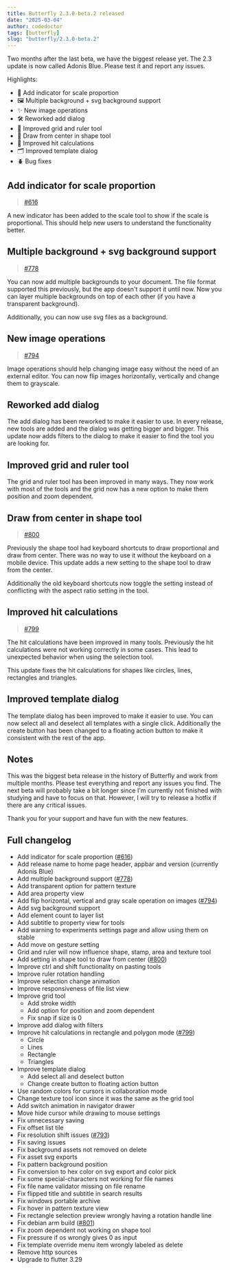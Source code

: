 ```yaml
---
title: Butterfly 2.3.0-beta.2 released
date: "2025-03-04"
author: codedoctor
tags: [butterfly]
slug: "butterfly/2.3.0-beta.2"
---
```


Two months after the last beta, we have the biggest release yet.
The 2.3 update is now called Adonis Blue.
Please test it and report any issues.

Highlights:

- 🎨 Add indicator for scale proportion
- 🖼️ Multiple background + svg background support
- ✨ New image operations
- 🛠️ Reworked add dialog
- 🧭 Improved grid and ruler tool
- 🎯 Draw from center in shape tool
- 📐 Improved hit calculations
- 🗂️ Improved template dialog
- 🪲 Bug fixes

## Add indicator for scale proportion

> [#616](https://github.com/LinwoodDev/Butterfly/issues/616)

A new indicator has been added to the scale tool to show if the scale is proportional. This should help new users to understand the functionality better.

## Multiple background + svg background support

> [#778](https://github.com/LinwoodDev/Butterfly/issues/778)

You can now add multiple backgrounds to your document.
The file format supported this previously, but the app doesn't support it until now. Now you can layer multiple backgrounds on top of each other (if you have a transparent background).

Additionally, you can now use svg files as a background.

## New image operations

> [#794](https://github.com/LinwoodDev/Butterfly/issues/794)

Image operations should help changing image easy without the need of an external editor.
You can now flip images horizontally, vertically and change them to grayscale.

## Reworked add dialog

The add dialog has been reworked to make it easier to use.
In every release, new tools are added and the dialog was getting bigger and bigger.
This update now adds filters to the dialog to make it easier to find the tool you are looking for.

## Improved grid and ruler tool

The grid and ruler tool has been improved in many ways.
They now work with most of the tools and the grid now has a new option to make them position and zoom dependent.

## Draw from center in shape tool

> [#800](https://github.com/LinwoodDev/Butterfly/issues/800)

Previously the shape tool had keyboard shortcuts to draw proportional and draw from center. There was no way to use it without the keyboard on a mobile device.
This update adds a new setting to the shape tool to draw from the center.

Additionally the old keyboard shortcuts now toggle the setting instead of conflicting with the aspect ratio setting in the tool.

## Improved hit calculations

> [#799](https://github.com/LinwoodDev/Butterfly/issues/799)

The hit calculations have been improved in many tools.
Previously the hit calculations were not working correctly in some cases.
This lead to unexpected behavior when using the selection tool.

This update fixes the hit calculations for shapes like circles, lines, rectangles and triangles.

## Improved template dialog

The template dialog has been improved to make it easier to use.
You can now select all and deselect all templates with a single click.
Additionally the create button has been changed to a floating action button to make it consistent with the rest of the app.

## Notes

This was the biggest beta release in the history of Butterfly and work from multiple months. Please test everything and report any issues you find.
The next beta will probably take a bit longer since I'm currently not finished with studying and have to focus on that.
However, I will try to release a hotfix if there are any critical issues.

Thank you for your support and have fun with the new features.

## Full changelog

* Add indicator for scale proportion ([#616](https://github.com/LinwoodDev/Butterfly/issues/616))
* Add release name to home page header, appbar and version (currently Adonis Blue)
* Add multiple background support ([#778](https://github.com/LinwoodDev/Butterfly/issues/778))
* Add transparent option for pattern texture
* Add area property view
* Add flip horizontal, vertical and gray scale operation on images ([#794](https://github.com/LinwoodDev/Butterfly/issues/794))
* Add svg background support
* Add element count to layer list
* Add subtitle to property view for tools
* Add warning to experiments settings page and allow using them on stable
* Add move on gesture setting
* Grid and ruler will now influence shape, stamp, area and texture tool
* Add setting in shape tool to draw from center ([#800](https://github.com/LinwoodDev/Butterfly/issues/800))
* Improve ctrl and shift functionality on pasting tools
* Improve ruler rotation handling
* Improve selection change animation
* Improve responsiveness of file list view
* Improve grid tool
  * Add stroke width
  * Add option for position and zoom dependent
  * Fix snap if size is 0
* Improve add dialog with filters
* Improve hit calculations in rectangle and polygon mode ([#799](https://github.com/LinwoodDev/Butterfly/issues/799))
  * Circle
  * Lines
  * Rectangle
  * Triangles
* Improve template dialog
  * Add select all and deselect button
  * Change create button to floating action button
* Use random colors for cursors in collaboration mode
* Change texture tool icon since it was the same as the grid tool
* Add switch animation in navigator drawer
* Move hide cursor while drawing to mouse settings
* Fix unnecessary saving
* Fix offset list tile
* Fix resolution shift issues ([#793](https://github.com/LinwoodDev/Butterfly/issues/793))
* Fix saving issues
* Fix background assets not removed on delete
* Fix asset svg exports
* Fix pattern background position
* Fix conversion to hex color on svg export and color pick
* Fix some special-characters not working for file names
* Fix file name validator missing on file rename
* Fix flipped title and subtitle in search results
* Fix windows portable archive
* Fix hover in pattern texture view
* Fix rectangle selection preview wrongly having a rotation handle line
* Fix debian arm build ([#801](https://github.com/LinwoodDev/Butterfly/issues/801))
* Fix zoom dependent not working on shape tool
* Fix pressure if os wrongly gives 0 as input
* Fix template override menu item wrongly labeled as delete
* Remove http sources
* Upgrade to flutter 3.29
